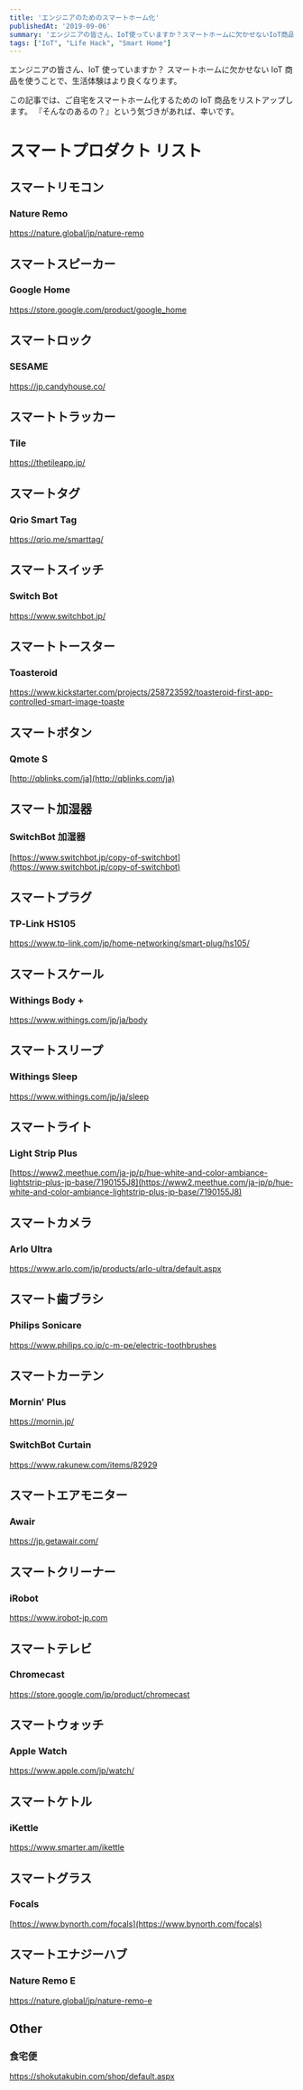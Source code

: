 ```yaml
---
title: 'エンジニアのためのスマートホーム化'
publishedAt: '2019-09-06'
summary: 'エンジニアの皆さん、IoT使っていますか？スマートホームに欠かせないIoT商品を使うことで、生活体験はより良くなります。この記事では、ご自宅をスマートホーム化するためのIoT商品をリストアップします。『そんなのあるの？』という気づきがあれば、幸いです。'
tags: ["IoT", "Life Hack", "Smart Home"]
---
```


エンジニアの皆さん、IoT 使っていますか？
スマートホームに欠かせない IoT 商品を使うことで、生活体験はより良くなります。

この記事では、ご自宅をスマートホーム化するための IoT 商品をリストアップします。
『そんなのあるの？』という気づきがあれば、幸いです。

# スマートプロダクト リスト

## スマートリモコン

### Nature Remo

https://nature.global/jp/nature-remo

## スマートスピーカー

### Google Home

https://store.google.com/product/google_home

## スマートロック

### SESAME

https://jp.candyhouse.co/

## スマートトラッカー

### Tile

https://thetileapp.jp/

## スマートタグ

### Qrio Smart Tag

https://qrio.me/smarttag/

## スマートスイッチ

### Switch Bot

https://www.switchbot.jp/

## スマートトースター

### Toasteroid

https://www.kickstarter.com/projects/258723592/toasteroid-first-app-controlled-smart-image-toaste

## スマートボタン

### Qmote S

[http://qblinks.com/ja](http://qblinks.com/ja)

## スマート加湿器

### SwitchBot 加湿器

[https://www.switchbot.jp/copy-of-switchbot](https://www.switchbot.jp/copy-of-switchbot)

## スマートプラグ

### TP‐Link HS105

https://www.tp-link.com/jp/home-networking/smart-plug/hs105/

## スマートスケール

### Withings Body +

https://www.withings.com/jp/ja/body

## スマートスリープ

### Withings Sleep

https://www.withings.com/jp/ja/sleep

## スマートライト

### Light Strip Plus

[https://www2.meethue.com/ja-jp/p/hue-white-and-color-ambiance-lightstrip-plus-jp-base/7190155J8](https://www2.meethue.com/ja-jp/p/hue-white-and-color-ambiance-lightstrip-plus-jp-base/7190155J8)

## スマートカメラ

### Arlo Ultra

https://www.arlo.com/jp/products/arlo-ultra/default.aspx

## スマート歯ブラシ

### Philips Sonicare

https://www.philips.co.jp/c-m-pe/electric-toothbrushes

## スマートカーテン

### Mornin' Plus

https://mornin.jp/

### SwitchBot Curtain

https://www.rakunew.com/items/82929

## スマートエアモニター

### Awair

https://jp.getawair.com/

## スマートクリーナー

### iRobot

https://www.irobot-jp.com

## スマートテレビ

### Chromecast

https://store.google.com/jp/product/chromecast

## スマートウォッチ

### Apple Watch

https://www.apple.com/jp/watch/

## スマートケトル

### iKettle

https://www.smarter.am/ikettle

## スマートグラス

### Focals

[https://www.bynorth.com/focals](https://www.bynorth.com/focals)

## スマートエナジーハブ

### Nature Remo E

https://nature.global/jp/nature-remo-e

## Other

### 食宅便

https://shokutakubin.com/shop/default.aspx
